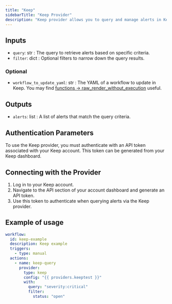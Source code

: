 ```yaml
---
title: "Keep"
sidebarTitle: "Keep Provider"
description: "Keep provider allows you to query and manage alerts in Keep."
---
```


## Inputs

- `query`: str : The query to retrieve alerts based on specific criteria.
- `filter`: dict : Optional filters to narrow down the query results.

### Optional

- `workflow_to_update_yaml`: str : The YAML of a workflow to update in Keep. You may find [functions -> raw_render_without_execution](workflow/syntax/functions.mdx) useful.

## Outputs

- `alerts`: list : A list of alerts that match the query criteria.

## Authentication Parameters

To use the Keep provider, you must authenticate with an API token associated with your Keep account. This token can be generated from your Keep dashboard.

## Connecting with the Provider

1. Log in to your Keep account.
2. Navigate to the API section of your account dashboard and generate an API token.
3. Use this token to authenticate when querying alerts via the Keep provider.

## Example of usage

```yaml
workflow:
  id: keep-example
  description: Keep example
  triggers:
    - type: manual
  actions:
    - name: keep-query
      provider:
        type: keep
        config: "{{ providers.keeptest }}"
        with:
          query: "severity:critical"
          filter:
            status: "open"
